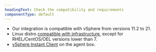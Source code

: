 ```yaml
---
headingText: Check the compatibility and requirements
componentType: default
---
```



* Our integration is compatible with vSphere from versions 11.2 to 21.
* Linux distro [compatible with infrastructure](/docs/infrastructure/new-relic-infrastructure/getting-started/compatibility-requirements-new-relic-infrastructure), except for RHEL/CentOS/OEL versions lower than 7.
* [vSphere Instant Client](http://www.vSphere.com/technetwork/database/database-technologies/instant-client/downloads/index.html) on the agent box.